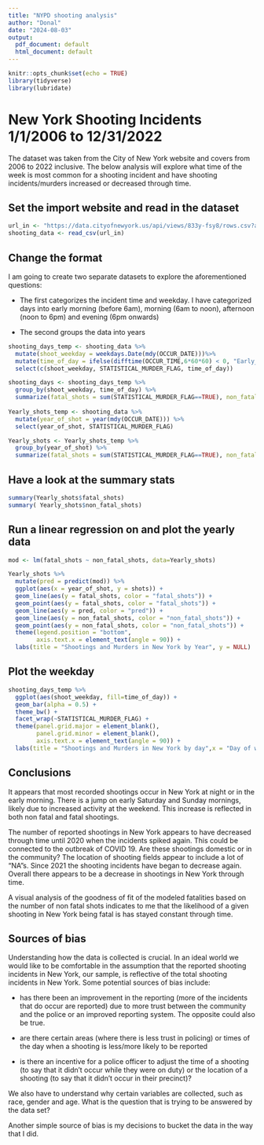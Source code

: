 ---
title: "NYPD shooting analysis"
author: "Donal"
date: "2024-08-03"
output:
  pdf_document: default
  html_document: default
---

```{r setup, include=FALSE}
knitr::opts_chunk$set(echo = TRUE)
library(tidyverse)
library(lubridate)
```

# New York Shooting Incidents 1/1/2006 to 12/31/2022

The dataset was taken from the City of New York website and covers from 2006 to 2022 inclusive. The below analysis will explore what time of the week is most common for a shooting incident and have shooting incidents/murders increased or decreased through time.   

## Set the import website and read in the dataset

```{r get_jhu_data}
url_in <- "https://data.cityofnewyork.us/api/views/833y-fsy8/rows.csv?accessType=DOWNLOAD"
shooting_data <- read_csv(url_in)

```

## Change the format

I am going to create two separate datasets to explore the aforementioned questions: 

* The first categorizes the incident time and weekday. I have categorized days into early morning (before 6am), morning (6am to noon), afternoon (noon to 6pm) and evening (6pm onwards)

* The second groups the data into years

```{r tidy_shot_data}
shooting_days_temp <- shooting_data %>%
  mutate(shoot_weekday = weekdays.Date(mdy(OCCUR_DATE)))%>%
  mutate(time_of_day = ifelse(difftime(OCCUR_TIME,6*60*60) < 0, "Early_Morning",ifelse(difftime(OCCUR_TIME, 12*60*60) <0, "Morning", ifelse(difftime(OCCUR_TIME,18*60*60)<0, "Afternoon", "Evening"))))%>%
  select(c(shoot_weekday, STATISTICAL_MURDER_FLAG, time_of_day))

shooting_days <- shooting_days_temp %>%
  group_by(shoot_weekday, time_of_day) %>%
  summarize(fatal_shots = sum(STATISTICAL_MURDER_FLAG==TRUE), non_fatal_shots = sum(STATISTICAL_MURDER_FLAG==FALSE))
              
Yearly_shots_temp <- shooting_data %>%
  mutate(year_of_shot = year(mdy(OCCUR_DATE))) %>%
  select(year_of_shot, STATISTICAL_MURDER_FLAG)

Yearly_shots <- Yearly_shots_temp %>%
  group_by(year_of_shot) %>%
  summarize(fatal_shots = sum(STATISTICAL_MURDER_FLAG==TRUE), non_fatal_shots = sum(STATISTICAL_MURDER_FLAG==FALSE))
```

## Have a look at the summary stats 

```{r Summarize}

summary(Yearly_shots$fatal_shots)
summary( Yearly_shots$non_fatal_shots)

```

## Run a linear regression on and plot the yearly data

```{r Year_plot}

mod <- lm(fatal_shots ~ non_fatal_shots, data=Yearly_shots)

Yearly_shots %>% 
  mutate(pred = predict(mod)) %>%
  ggplot(aes(x = year_of_shot, y = shots)) +
  geom_line(aes(y = fatal_shots, color = "fatal_shots")) +
  geom_point(aes(y = fatal_shots, color = "fatal_shots")) +
  geom_line(aes(y = pred, color = "pred")) +
  geom_line(aes(y = non_fatal_shots, color = "non_fatal_shots")) +
  geom_point(aes(y = non_fatal_shots, color = "non_fatal_shots")) +
  theme(legend.position = "bottom",
        axis.text.x = element_text(angle = 90)) +
  labs(title = "Shootings and Murders in New York by Year", y = NULL)
```

## Plot the weekday 

```{r Weekday_plot}
shooting_days_temp %>% 
  ggplot(aes(shoot_weekday, fill=time_of_day)) +
  geom_bar(alpha = 0.5) +
  theme_bw() +
  facet_wrap(~STATISTICAL_MURDER_FLAG) +
  theme(panel.grid.major = element_blank(),
        panel.grid.minor = element_blank(),
        axis.text.x = element_text(angle = 90)) +
  labs(title = "Shootings and Murders in New York by day",x = "Day of week" ,y = "Number of shots")
```

## Conclusions

It appears that most recorded shootings occur in New York at night or in the early morning. There is a jump on early Saturday and Sunday mornings, likely due to increased activity at the weekend. This increase is reflected in both non fatal and fatal shootings. 

The number of reported shootings in New York appears to have decreased through time until 2020 when the incidents spiked again. This could be connected to the outbreak of COVID 19. Are these shootings domestic or in the community? The location of shooting fields appear to include a lot of "NA"s. Since 2021 the shooting incidents have began to decrease again. Overall there appears to be a decrease in shootings in New York through time.

A visual analysis of the goodness of fit of the modeled fatalities based on the number of non fatal shots indicates to me that the likelihood of a given shooting in New York being fatal is has stayed constant through time.

## Sources of bias

Understanding how the data is collected is crucial. In an ideal world we would like to be comfortable in the assumption that the reported shooting incidents in New York, our sample, is reflective of the total shooting incidents in New York. Some potential sources of bias  include:

* has there been an improvement in the reporting (more of the incidents that do occur are reported) due to more trust between the community and the police or an improved reporting system. The opposite could also be true.

* are there certain areas (where there is less trust in policing) or times of the day when a shooting is less/more likely to be reported

* is there an incentive for a police officer to adjust the time of a shooting (to say that it didn't occur while they were on duty) or the location of a shooting (to say that it didn't occur in their precinct)?

We also have to understand why certain variables are collected, such as race, gender and age. What is the question that is trying to be answered by the data set?

Another simple source of bias is my decisions to bucket the data in the way that I did.